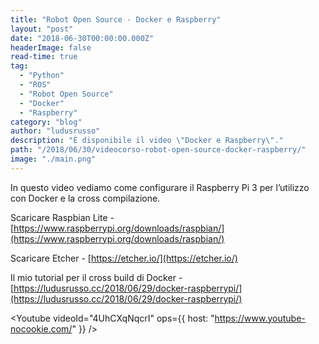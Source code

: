 ```yaml
---
title: "Robot Open Source - Docker e Raspberry"
layout: "post"
date: "2018-06-30T00:00:00.000Z"
headerImage: false
read-time: true
tag: 
  - "Python"
  - "ROS"
  - "Robot Open Source"
  - "Docker"
  - "Raspberry"
category: "blog"
author: "ludusrusso"
description: "È disponibile il video \"Docker e Raspberry\"."
path: "/2018/06/30/videocorso-robot-open-source-docker-raspberry/"
image: "./main.png"
---
```



In questo video vediamo come configurare il Raspberry Pi 3 per l’utilizzo con Docker e la cross compilazione.

Scaricare Raspbian Lite - [https://www.raspberrypi.org/downloads/raspbian/](https://www.raspberrypi.org/downloads/raspbian/)

Scaricare Etcher - [https://etcher.io/](https://etcher.io/)

Il mio tutorial per il cross build di Docker - [https://ludusrusso.cc/2018/06/29/docker-raspberrypi/](https://ludusrusso.cc/2018/06/29/docker-raspberrypi/)

<Youtube
  videoId="4UhCXqNqcrI"
  ops={{ host: "https://www.youtube-nocookie.com/" }}
/>
